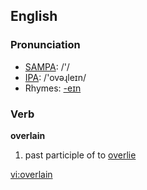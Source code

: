 ==English==

===Pronunciation===
*[[w:SAMPA|SAMPA]]: /'/
*[[w:IPA|IPA]]: /'ovəɻleɪn/
*Rhymes: [[Rhymes:English:-eɪn|-eɪn]]

===Verb===
'''overlain'''

# past participle of to [[overlie]]

[[vi:overlain]]